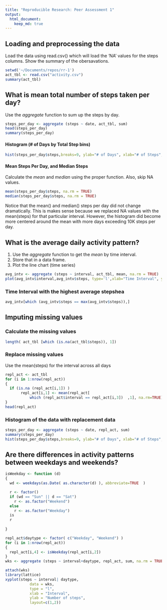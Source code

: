 ```yaml
---
title: "Reproducible Research: Peer Assessment 1"
output: 
  html_document:
    keep_md: true
---
```



## Loading and preprocessing the data
Load the data using read.csv() which will load the 'NA' values for the steps columns.  Show the summary of the obersavations.
```r
setwd('~/Documents/repos/rr-1')
act_tbl <- read.csv("activity.csv")
summary(act_tbl)

```


## What is mean total number of steps taken per day?
Use the *aggregate* function to sum up the steps by day.
```r
steps_per_day <- aggregate (steps ~ date, act_tbl, sum)
head(steps_per_day)
summary(steps_per_day)
```

#### Histogram (# of Days by Total Step bins)
```r
hist(steps_per_day$steps,breaks=9, ylab="# of Days", xlab="# of Steps", main="Distribution of Steps")
```

#### Mean Steps Per Day, and  Median Steps
Calculate the *mean* and *median* using the proper function.  Also, skip NA values.
``` r
mean(steps_per_day$steps, na.rm = TRUE)
median(steps_per_day$steps, na.rm = TRUE)
```
Notice that the mean() and median() steps per day did not change dramatically.  This is makes sense because we replaced NA values with the mean(steps) for that particular interval.  However, the histogram did become more centered around the mean with more days exceeding 10K steps per day.

## What is the average daily activity pattern?
1. Use the *aggregate* function to get the *mean* by time interval.  
2. Store that in a data frame.
3. Plot the line chart (time series)

```r
avg_intv <- aggregate (steps ~ interval, act_tbl, mean, na.rm = TRUE)
plot(avg_intv$interval,avg_intv$steps, type='l',xlab="Time Interval", ylab="mean(steps)")
```

### Time Interval with the highest average stepshea
```r
avg_intv[which (avg_intv$steps == max(avg_intv$steps)),]
```
### 
## Imputing missing values

### Calculate the missing values
```r
length( act_tbl [which (is.na(act_tbl$steps)), 1])
```
### Replace missing values
Use the mean(steps) for the interval across all days
```r
repl_act <- act_tbl
for (i in 1:nrow(repl_act))
{
  if (is.na (repl_act[i,1]) )
       repl_act[i,1] <- mean(repl_act[ 
           which (repl_act$interval == repl_act[i,3])  ,1], na.rm=TRUE)
}
head(repl_act)
```

### Histogram of the data with replacement data
```r
steps_per_day <- aggregate (steps ~ date, repl_act, sum)
summary(steps_per_day)
hist(steps_per_day$steps,breaks=9, ylab="# of Days", xlab="# of Steps", main="With Replacement Data")
```

## Are there differences in activity patterns between weekdays and weekends?
``` r
isWeekday <- function (d)
{
  wd <- weekdays(as.Date( as.character(d) ), abbreviate=TRUE  )

  r <- factor()
  if (wd == "Sun" || d == "Sat")
    r <- as.factor("Weekend")
  else
    r <- as.factor("Weekday")
  is
  r
  
}

repl_act$daytype <- factor( c("Weekday", "Weekend") )
for (i in 1:nrow(repl_act))
{
  repl_act[i,4] <- isWeekday(repl_act[i,2])
}
wks <- aggregate (steps ~ interval+daytype, repl_act, sum, na.rm = TRUE)

attach(wks)
library(lattice)
xyplot(steps ~ interval| daytype, 
           data = wks,
           type = "l",
           xlab = "Interval",
           ylab = "Number of steps",
           layout=c(1,2))
```
